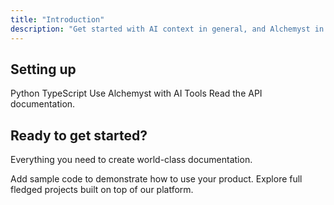 ```yaml
---
title: "Introduction"
description: "Get started with AI context in general, and Alchemyst in particular."
---
```


## Setting up

<Columns cols={2}>
  <Card
    title="Python SDK"
    icon="python"
    href="/integrations/sdk/python-sdk"
    horizontal
  >
    Python
  </Card>
  <Card
    title="TypeScript SDK"
    icon="js"
    href="/integrations/sdk/typescript-sdk"
    horizontal
  >
    TypeScript
  </Card>
    <Card
    title="AI Tools Setup"
    icon="robot"
    href="/mcps/introduction"
    horizontal
  >
    Use Alchemyst with AI Tools
  </Card>
  <Card
    title="API documentation"
    icon="terminal"
    href="/api-reference/introduction"
    horizontal
  >
    Read the API documentation.
  </Card>
</Columns>

## Ready to get started?

Everything you need to create world-class documentation.

<Columns cols={2}>
  <Card
    title="Sample Projects"
    icon="code"
    href="/example-projects"
  >
    Add sample code to demonstrate how to use your product.
  </Card>
  <Card
    title="Cookbook"
    icon="book"
    href="https://github.com/alchemyst-ai/awesome-saas"
  >
    Explore full fledged projects built on top of our platform.
  </Card>
</Columns>
